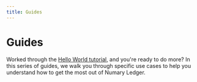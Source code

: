 ```yaml
---
title: Guides
---
```


# Guides

Worked through the [Hello World tutorial](../get-started/hello-world), and you're ready to do more? In this series of guides, we walk you through specific use cases to help you understand how to get the most out of Numary Ledger.

<DocCardList items={useCurrentSidebarCategory().items}/>
